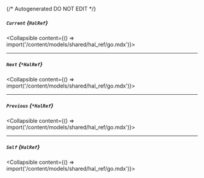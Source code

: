 {/* Autogenerated DO NOT EDIT  */}

##### `Current` *{`HalRef`}*
<Collapsible content={() => import('/content/models/shared/hal_ref/go.mdx')}>
</Collapsible>

---
##### `Next` *{`*HalRef`}*
<Collapsible content={() => import('/content/models/shared/hal_ref/go.mdx')}>
</Collapsible>

---
##### `Previous` *{`*HalRef`}*
<Collapsible content={() => import('/content/models/shared/hal_ref/go.mdx')}>
</Collapsible>

---
##### `Self` *{`HalRef`}*
<Collapsible content={() => import('/content/models/shared/hal_ref/go.mdx')}>
</Collapsible>

